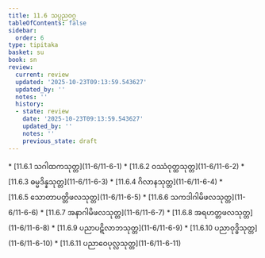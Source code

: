 ```yaml
---
title: 11.6 သပ္ပညဝဂ္ဂ
tableOfContents: false
sidebar:
  order: 6
type: tipitaka
basket: su
book: sn
review:
  current: review
  updated: '2025-10-23T09:13:59.543627'
  updated_by: ''
  notes: ''
  history:
  - state: review
    date: '2025-10-23T09:13:59.543627'
    updated_by: ''
    notes: ''
    previous_state: draft
---
```



<ReviewStatus review={frontmatter.review} showDetails={true} />

<HypothesisAnnotation frontmatter={frontmatter} />

<DynamicBreadcrumb />



<TableOfContents book="sn" section="11.6">
* [11.6.1 သဂါထကသုတ္တ](11-6/11-6-1)
* [11.6.2 ဝဿံဝုတ္ထသုတ္တ](11-6/11-6-2)
* [11.6.3 ဓမ္မဒိန္နသုတ္တ](11-6/11-6-3)
* [11.6.4 ဂိလာနသုတ္တ](11-6/11-6-4)
* [11.6.5 သောတာပတ္တိဖလသုတ္တ](11-6/11-6-5)
* [11.6.6 သကဒါဂါမိဖလသုတ္တ](11-6/11-6-6)
* [11.6.7 အနာဂါမိဖလသုတ္တ](11-6/11-6-7)
* [11.6.8 အရဟတ္တဖလသုတ္တ](11-6/11-6-8)
* [11.6.9 ပညာပဋိလာဘသုတ္တ](11-6/11-6-9)
* [11.6.10 ပညာဝုဒ္ဓိသုတ္တ](11-6/11-6-10)
* [11.6.11 ပညာဝေပုလ္လသုတ္တ](11-6/11-6-11)
</TableOfContents>